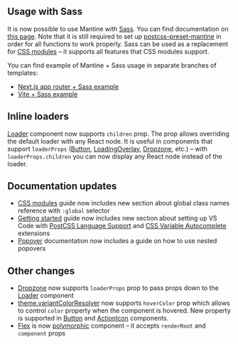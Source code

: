 

## Usage with Sass

It is now possible to use Mantine with [Sass](https://sass-lang.com/). You can find documentation
on [this page](/styles/sass/). Note that it is still required to set up [postcss-preset-mantine](/styles/postcss-preset/)
in order for all functions to work properly. Sass can be used as a replacement for [CSS modules](/styles/css-modules/)
– it supports all features that CSS modules support.

You can find example of Mantine + Sass usage in separate branches of templates:

- [Next.js app router + Sass example](https://github.com/mantinedev/next-app-template/tree/sass)
- [Vite + Sass example](https://github.com/mantinedev/vite-template/tree/sass)

## Inline loaders

[Loader](/core/loader/) component now supports `children` prop. The prop allows overriding the default
loader with any React node. It is useful in components that support `loaderProps` ([Button](/core/button/), [LoadingOverlay](/core/loading-overlay/), [Dropzone](/others/dropzone/), etc.)
– with `loaderProps.children` you can now display any React node instead of the loader.

<Demo data={LoadingOverlayDemos.customLoader} />

## Documentation updates

- [CSS modules](/styles/css-modules/) guide now includes new section about global class names reference with `:global` selector
- [Getting started](/getting-started/#set-up-vs-code) guide now includes new section about setting up VS Code with [PostCSS Language Support](https://marketplace.visualstudio.com/items?itemName=csstools.postcss) and [CSS Variable Autocomplete](https://marketplace.visualstudio.com/items?itemName=vunguyentuan.vscode-css-variables) extensions
- [Popover](/core/popover/#nested-popovers) documentation now includes a guide on how to use nested popovers

## Other changes

- [Dropzone](/others/dropzone/) now supports `loaderProps` prop to pass props down to the [Loader](/core/loader/) component
- [theme.variantColorResolver](/theming/colors/#colors-variant-resolver) now supports `hoverColor` prop which allows to control `color` property when the component is hovered. New property is supported in [Button](/core/button/) and [ActionIcon](/core/action-icon/) components.
- [Flex](/core/flex/) is now [polymorphic](/guides/polymorphic/) component – it accepts `renderRoot` and `component` props
